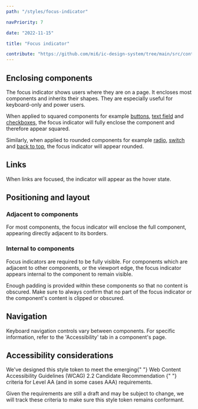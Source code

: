 ```yaml
---
path: "/styles/focus-indicator"

navPriority: 7

date: "2022-11-15"

title: "Focus indicator"

contribute: "https://github.com/mi6/ic-design-system/tree/main/src/content/structured/styles/focus-indicator.mdx"
---
```



## Enclosing components

The focus indicator shows users where they are on a page. It encloses most components and inherits their shapes. They are especially useful for keyboard-only and power users.

When applied to squared components for example [buttons](/components/buttons), [text field](/components/text-input) and [checkboxes](/components/checkboxes), the focus indicator will fully enclose the component and therefore appear squared.

Similarly, when applied to rounded components for example [radio](/components/radio), [switch](/components/switch) and [back to top](/components/back-to-top), the focus indicator will appear rounded.

<DoubleDoDontCaution>
  <DoDontCaution
    imageSrc={focusIndicatorFig1}
    imageAlt="An image of a button and back to top component, both with focus applied to them."
    state="none"
    caption="Focus indicators inherit the border radius of the components they enclose."
  />
</DoubleDoDontCaution>

## Links

When links are focused, the indicator will appear as the hover state.

<DoubleDoDontCaution>
  <DoDontCaution
    imageSrc={focusIndicatorFig2}
    imageAlt="An image of a blue link labelled 'Coffee blog' with a thick underline of the same colour."
    state="none"
    caption="Focus on links is indicated by a thick underline."
  />
</DoubleDoDontCaution>

## Positioning and layout

### Adjacent to components

For most components, the focus indicator will enclose the full component, appearing directly adjacent to its borders.

### Internal to components

Focus indicators are required to be fully visible. For components which are adjacent to other components, or the viewport edge, the focus indicator appears internal to the component to remain visible.

Enough padding is provided within these components so that no content is obscured. Make sure to always confirm that no part of the focus indicator or the component's content is clipped or obscured.

## Navigation

Keyboard navigation controls vary between components. For specific information, refer to the 'Accessibility' tab in a component's page.

## Accessibility considerations

<p>
  We've designed this style token to meet the emerging{" "}
  <ic-link
    target="_blank"
    href="https://www.w3.org/TR/WCAG22/"
    rel="noreferer noopener nofollow"
  >
    Web Content Accessibility Guidelines (WCAG) 2.2 Candidate Recommendation
  </ic-link>{" "}
  criteria for Level AA (and in some cases AAA) requirements.
</p>

Given the requirements are still a draft and may be subject to change, we will track these criteria to make sure this style token remains conformant.
